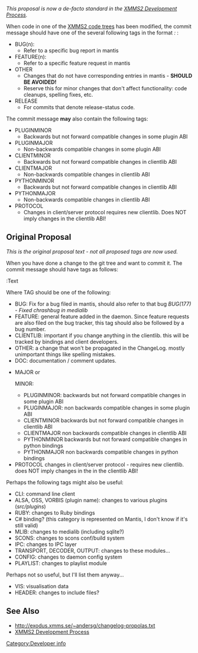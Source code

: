 {{Navbar}}

''This proposal is now a de-facto standard in the [[XMMS2 Development Process]].''

When code in one of the [[XMMS2 Development Process#Code trees | XMMS2 code trees]] has been modified, the commit message should have one of the several following tags in the format ''<TAG>: <description>'':

* BUG(n):
** Refer to a specific bug report in mantis
* FEATURE(n):
** Refer to a specific feature request in mantis
* OTHER
** Changes that do not have corresponding entries in mantis - '''SHOULD BE AVOIDED!'''
** Reserve this for minor changes that don't affect functionality: code cleanups, spelling fixes, etc.
* RELEASE
** For commits that denote release-status code.

The commit message '''may''' also contain the following tags:

* PLUGINMINOR
** Backwards but not forward compatible changes in some plugin ABI
* PLUGINMAJOR
** Non-backwards compatible changes in some plugin ABI
* CLIENTMINOR
** Backwards but not forward compatible changes in clientlib ABI
* CLIENTMAJOR
** Non-backwards compatible changes in clientlib ABI
* PYTHONMINOR
** Backwards but not forward compatible changes in clientlib ABI
* PYTHONMAJOR
** Non-backwards compatible changes in clientlib ABI
* PROTOCOL
** Changes in client/server protocol requires new clientlib. Does NOT imply changes in the clientlib ABI!

== Original Proposal ==

''This is the original proposal text - not all proposed tags are now used.''

When you have done a change to the git tree and want to commit it. The commit message should have tags as follows:

<TAG>:Text

Where TAG should be one of the following:

* BUG: Fix for a bug filed in mantis, should also refer to that bug ''BUG(177) - Fixed chrashbug in medialib''
* FEATURE: general feature added in the daemon. Since feature requests are also filed on the bug tracker, this tag should also be followed by a bug number.
* CLIENTLIB: important if you change anything in the clientlib. this will be tracked by bindings and client developers.
* OTHER: a change that won't be propagated in the ChangeLog. mostly unimportant things like spelling mistakes.
* DOC: documentation / comment updates.
* <SECTION>MAJOR or <SECTION>MINOR:
** PLUGINMINOR: backwards but not forward compatible changes in some plugin ABI
** PLUGINMAJOR: non backwards compatible changes in some plugin ABI
** CLIENTMINOR backwards but not forward compatible changes in clientlib ABI
** CLIENTMAJOR non backwards compatible changes in clientlib ABI
** PYTHONMINOR backwards but not forward compatible changes in python bindings
** PYTHONMAJOR non backwards compatible changes in python bindings
* PROTOCOL changes in client/server protocol - requires new clientlib. does NOT imply changes in the in the clientlib ABI!

Perhaps the following tags might also be useful:
* CLI: command line client
* ALSA, OSS, VORBIS (plugin name): changes to various plugins (''src/plugins'')
* RUBY: changes to Ruby bindings
* C# binding? (this category is represented on Mantis, I don't know if it's still valid)
* MLIB: changes to medialib (including sqlite?)
* SCONS: changes to scons conf/build system
* IPC: changes to IPC layer
* TRANSPORT, DECODER, OUTPUT: changes to these modules...
* CONFIG: changes to daemon config system
* PLAYLIST: changes to playlist module

Perhaps not so useful, but I'll list them anyway...
* VIS: visualisation data
* HEADER: changes to include files?

== See Also ==
* http://exodus.xmms.se/~andersg/changelog-propolas.txt
* [[XMMS2 Development Process]]

[[Category:Developer info]]
